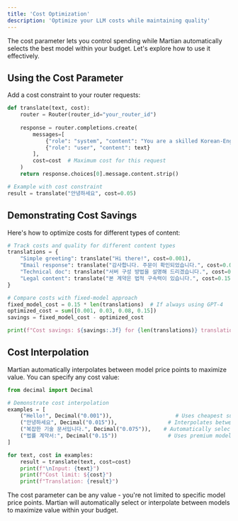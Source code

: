 ```yaml
---
title: 'Cost Optimization'
description: 'Optimize your LLM costs while maintaining quality'
---
```


The cost parameter lets you control spending while Martian automatically selects the best model within your budget. Let's explore how to use it effectively.

## Using the Cost Parameter
Add a cost constraint to your router requests:

```python
def translate(text, cost):
    router = Router(router_id="your_router_id")
    
    response = router.completions.create(
        messages=[
            {"role": "system", "content": "You are a skilled Korean-English translator."},
            {"role": "user", "content": text}
        ],
        cost=cost  # Maximum cost for this request
    )
    return response.choices[0].message.content.strip()

# Example with cost constraint
result = translate("안녕하세요", cost=0.05)
```

## Demonstrating Cost Savings
Here's how to optimize costs for different types of content:

```python
# Track costs and quality for different content types
translations = {
    "Simple greeting": translate("Hi there!", cost=0.001),
    "Email response": translate("감사합니다. 주문이 확인되었습니다.", cost=0.03),
    "Technical doc": translate("서버 구성 방법을 설명해 드리겠습니다.", cost=0.08),
    "Legal content": translate("본 계약은 법적 구속력이 있습니다.", cost=0.15)
}

# Compare costs with fixed-model approach
fixed_model_cost = 0.15 * len(translations)  # If always using GPT-4
optimized_cost = sum([0.001, 0.03, 0.08, 0.15])
savings = fixed_model_cost - optimized_cost

print(f"Cost savings: ${savings:.3f} for {len(translations)} translations")
```

## Cost Interpolation
Martian automatically interpolates between model price points to maximize value. You can specify any cost value:

```python
from decimal import Decimal

# Demonstrate cost interpolation
examples = [
    ("Hello!", Decimal("0.001")),                    # Uses cheapest suitable model
    ("안녕하세요", Decimal("0.015")),                # Interpolates between models
    ("복잡한 기술 문서입니다.", Decimal("0.075")),    # Automatically selects based on complexity
    ("법률 계약서:", Decimal("0.15"))                # Uses premium model for critical content
]

for text, cost in examples:
    result = translate(text, cost=cost)
    print(f"\nInput: {text}")
    print(f"Cost limit: ${cost}")
    print(f"Translation: {result}")
```

<Note>
  The cost parameter can be any value - you're not limited to specific model price points. Martian will automatically select or interpolate between models to maximize value within your budget.
</Note>